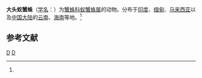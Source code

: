 {{Speciesbox
| taxon = Amyciaea forticeps
| binomial_authority = (O.P.-Cambridge, 1873)<ref name='id14510'>{{cite web| url =http://www.bioinfo.cn/db05/BjdwSpecies.php?action=view&id=14510| title =大头蚁蟹蛛| work =《中国动物物种编目数据库》| publisher =中国科学院微生物研究所| author =中国科学院动物研究所| accessdate =2009-04-28| deadurl =yes| archiveurl =https://web.archive.org/web/20160305003639/http://www.bioinfo.cn/db05/BjdwSpecies.php?action=view&id=14510| archivedate =2016-03-05}}</ref>
}}

'''大头蚁蟹蛛'''（[[学名|学名]]：{{lang|la|''Amyciaea forticeps''}}）为[[蟹蛛科|蟹蛛科]][[蚁蟹蛛属|蚁蟹蛛属]]的动物。分布于[[印度|印度]]、[[缅甸|缅甸]]、[[马来西亚|马来西亚]]以及[[中国大陆|中国大陆]]的[[云南|云南]]、[[海南|海南]]等地。<ref name='id14510'/>

== 参考文献 ==
{{reflist}}

{{蜘蛛小作品}}

{{taxonbar}}
[[Category:_1873年描述的动物|D]]
[[Category:蚁蟹蛛属|D]]